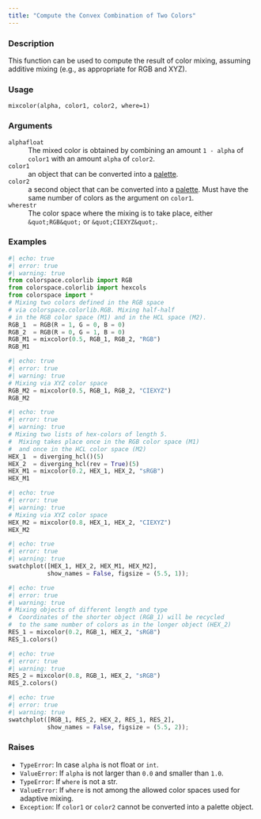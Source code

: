 ```yaml
---
title: "Compute the Convex Combination of Two Colors"
---
```


### Description

This function can be used to compute the result of color mixing, assuming
additive mixing (e.g., as appropriate for RGB and XYZ).

### Usage

<pre><code class='language-python'>mixcolor(alpha, color1, color2, where=1)</code></pre>

### Arguments

<dl class="pyp-list param-list">
  <dt style = "white-space: nowrap; font-family: monospace; vertical-align: top">
   <code id="colorspace.utils.mixcolor:alpha">alpha</code><code class="argument-class">float</code>
  </dt>
 <dd>The mixed color is obtained by combining an amount
`1 - alpha` of `color1` with an amount `alpha` of `color2`.</dd>
  <dt style = "white-space: nowrap; font-family: monospace; vertical-align: top">
   <code id="colorspace.utils.mixcolor:color1">color1</code>
  </dt>
 <dd>an object that can be converted into a
[palette](colorspace.palettes.palette.qmd).</dd>
  <dt style = "white-space: nowrap; font-family: monospace; vertical-align: top">
   <code id="colorspace.utils.mixcolor:color2">color2</code>
  </dt>
 <dd>a second object that can be converted into a
[palette](colorspace.palettes.palette.qmd). Must have the same number
of colors as the argument on `color1`.</dd>
  <dt style = "white-space: nowrap; font-family: monospace; vertical-align: top">
   <code id="colorspace.utils.mixcolor:where">where</code><code class="argument-class">str</code>
  </dt>
 <dd>The color space where the mixing is to take place, either `&quot;RGB&quot;` or `&quot;CIEXYZ&quot;`.</dd>
</dl>

### Examples

```python
#| echo: true
#| error: true
#| warning: true
from colorspace.colorlib import RGB
from colorspace.colorlib import hexcols
from colorspace import *
# Mixing two colors defined in the RGB space
# via colorspace.colorlib.RGB. Mixing half-half
# in the RGB color space (M1) and in the HCL space (M2).
RGB_1  = RGB(R = 1, G = 0, B = 0)
RGB_2  = RGB(R = 0, G = 1, B = 0)
RGB_M1 = mixcolor(0.5, RGB_1, RGB_2, "RGB")
RGB_M1
```

```python
#| echo: true
#| error: true
#| warning: true
# Mixing via XYZ color space
RGB_M2 = mixcolor(0.5, RGB_1, RGB_2, "CIEXYZ")
RGB_M2
```

```python
#| echo: true
#| error: true
#| warning: true
# Mixing two lists of hex-colors of length 5.
#  Mixing takes place once in the RGB color space (M1)
#  and once in the HCL color space (M2)
HEX_1  = diverging_hcl()(5)
HEX_2  = diverging_hcl(rev = True)(5)
HEX_M1 = mixcolor(0.2, HEX_1, HEX_2, "sRGB")
HEX_M1
```

```python
#| echo: true
#| error: true
#| warning: true
# Mixing via XYZ color space
HEX_M2 = mixcolor(0.8, HEX_1, HEX_2, "CIEXYZ")
HEX_M2
```

```python
#| echo: true
#| error: true
#| warning: true
swatchplot([HEX_1, HEX_2, HEX_M1, HEX_M2],
           show_names = False, figsize = (5.5, 1));
```

```python
#| echo: true
#| error: true
#| warning: true
# Mixing objects of different length and type
#  Coordinates of the shorter object (RGB_1) will be recycled
#  to the same number of colors as in the longer object (HEX_2)
RES_1 = mixcolor(0.2, RGB_1, HEX_2, "sRGB")
RES_1.colors()
```

```python
#| echo: true
#| error: true
#| warning: true
RES_2 = mixcolor(0.8, RGB_1, HEX_2, "sRGB")
RES_2.colors()
```

```python
#| echo: true
#| error: true
#| warning: true
swatchplot([RGB_1, RES_2, HEX_2, RES_1, RES_2],
           show_names = False, figsize = (5.5, 2));
```




### Raises

<ul class="python-raises">
<li><code class="text-warning">TypeError</code>: In case `alpha` is not float or `int`.
<li><code class="text-warning">ValueError</code>: If `alpha` is not larger than `0.0` and smaller than `1.0`.
<li><code class="text-warning">TypeError</code>: If `where` is not a str.
<li><code class="text-warning">ValueError</code>: If `where` is not among the allowed color spaces used for adaptive mixing.
<li><code class="text-warning">Exception</code>: If `color1` or `color2` cannot be converted into a palette object.
</ul>

